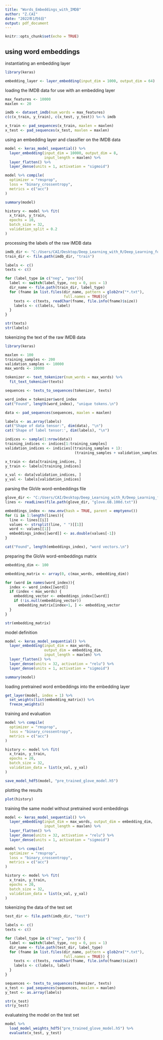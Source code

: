 ---
title: "Words_Embeddings_with_IMDB"
author: "Z.CAI"
date: "2022年1月6日"
output: pdf_document
---

```{r setup, include=FALSE}
knitr::opts_chunk$set(echo = TRUE)
```


## using word embeddings

instantiating an embedding layer
```{r}
library(keras)

embedding_layer <- layer_embedding(input_dim = 1000, output_dim = 64)
```

loading the IMDB data for use with an embedding layer
```{r}
max_features <- 10000
maxlen <- 20

imdb <- dataset_imdb(num_words = max_features)
c(c(x_train, y_train), c(x_test, y_test)) %<-% imdb

x_train <- pad_sequences(x_train, maxlen = maxlen)
x_test <- pad_sequences(x_test, maxlen = maxlen)

```

using an embedding layer and classifier on the IMDB data
```{r}
model <- keras_model_sequential() %>% 
  layer_embedding(input_dim = 10000, output_dim = 8,
                  input_length = maxlen) %>% 
  layer_flatten() %>% 
  layer_dense(units = 1, activation = "sigmoid")

model %>% compile(
  optimizer = "rmsprop",
  loss = "binary_crossentropy",
  metrics = c("acc")
)

summary(model)

history <- model %>% fit(
  x_train, y_train,
  epochs = 10, 
  batch_size = 32,
  validation_split = 0.2
)

```

processing the labels of the raw IMDB data
```{r}
imdb_dir <- "C:/Users/CAI/Desktop/Deep_Learning_with_R/Deep_Learning_for_Text_and_Sequences/Word_Embeddings_with_IMDB/aclImdb/aclImdb"
train_dir <- file.path(imdb_dir, "train")

labels <- c()
texts <- c()

for (label_type in c("neg", "pos")){
  label <- switch(label_type, neg = 0, pos = 1)
  dir_name <- file.path(train_dir, label_type)
  for (fname in list.files(dir_name, pattern = glob2rx("*.txt"), 
                           full.names = TRUE)){
    texts <- c(texts, readChar(fname, file.info(fname)$size))
    labels <- c(labels, label)
  }
}

str(texts)
str(labels)
```

tokenizing the text of the raw IMDB data
```{r}
library(keras)

maxlen <- 100
training_samples <- 200
validation_samples <- 10000
max_words <- 10000

tokenizer <- text_tokenizer(num_words = max_words) %>% 
  fit_text_tokenizer(texts)

sequences <- texts_to_sequences(tokenizer, texts)

word_index = tokenizer$word_index
cat("Found", length(word_index), "unique tokens.\n")

data <- pad_sequences(sequences, maxlen = maxlen)

labels <- as.array(labels)
cat("Shape of data tensor:", dim(data), "\n")
cat('Shape of label tensor:', dim(labels), "\n")

indices <- sample(1:nrow(data))
training_indices <- indices[1:training_samples]
validation_indices <- indicies[(training_samples + 1): 
                                (training_samples + validation_samples)]

x_train <- data[training_indices, ]
y_train <- labels[training_indices]

x_val <- data[validation_indices, ]
y_val <- labels[validation_indices]

```

parsing the GloVe word-embeddings file
```{r}
glove_dir <- "C:/Users/CAI/Desktop/Deep_Learning_with_R/Deep_Learning_for_Text_and_Sequences/Word_Embeddings_with_IMDB/glove.6B"
lines <- readLines(file.path(glove_dir, "glove.6B.100d.txt"))

embeddings_index <- new.env(hash = TRUE, parent = emptyenv())
for (i in 1:length(lines)){
  line <- lines[[i]]
  values <- strsplit(line, " ")[[1]]
  word <- values[[1]]
  embeddings_index[[word]] <- as.double(values[-1])
}

cat("Found", length(embeddings_index), "word vectors.\n")
```

preparing the GloVe word-embeddings matrix
```{r}
embedding_dim <- 100

embedding_matrix <- array(0, c(max_words, embedding_dim))

for (word in names(word_index)){
  index <- word_index[[word]]
  if (index < max_words) {
    embedding_vector <- embeddings_index[[word]]
    if (!is.null(embedding_vector))
      embedding_matrix[index+1, ] <- embedding_vector
  }
}

str(embedding_matrix)
```

model definition
```{r}
model <- keras_model_sequential() %>% 
  layer_embedding(input_dim = max_words,
                  output_dim = embedding_dim,
                  input_length = maxlen) %>%
  layer_flatten() %>% 
  layer_dense(units = 32, activation = "relu") %>% 
  layer_dense(units = 1, activation = "sigmoid")

summary(model)
```

loading pretrained word embeddings into the embedding layer
```{r}
get_layer(model, index = 1) %>% 
  set_weights(list(embedding_matrix)) %>% 
  freeze_weights()
```

training and evaluation
```{r}
model %>% compile(
  optimizer = "rmsprop", 
  loss = "binary_crossentropy", 
  metrics = c("acc")
)

history <- model %>% fit(
  x_train, y_train,
  epochs = 20,
  batch_size = 32,
  validation_data = list(x_val, y_val)
)

save_model_hdf5(model, "pre_trained_glove_model.h5")

```

plotting the results
```{r}
plot(history)
```

training the same model without pretrained word embeddings
```{r}
model <- keras_model_sequential() %>% 
  layer_embedding(input_dim = max_words, output_dim = embedding_dim,
                  input_length = maxlen) %>% 
  layer_flatten() %>% 
  layer_dense(units = 32, activation = "relu") %>% 
  layer_dense(units = 1, activation = "sigmoid")

model %>% compile(
  optimizer = "rmsprop",
  loss = "binary_crossentropy",
  metrics = c("acc")
)

history <- model %>% fit(
  x_train, y_train,
  epochs = 20,
  batch_size = 32,
  validation_data = list(x_val, y_val)
)

```

tokenizing the data of the test set
```{r}
test_dir <- file.path(imdb_dir, "test")

labels <- c()
texts <- c()

for (label_type in c("neg", "pos")) {
  label <- switch(label_type, neg = 0, pos = 1)
  dir_name <- file.path(test_dir, label_type)
  for (fname in list.files(dir_name, pattern = glob2rx("*.txt"), 
                           full.names = TRUE)) {
    texts <- c(texts, readChar(fname, file.info(fname)$size))
    labels <- c(labels, label)
  }
}

sequences <- texts_to_sequences(tokenizer, texts)
x_test <- pad_sequences(sequences, maxlen = maxlen)
y_test <- as.array(labels)

str(x_test)
str(y_test)
```

evaluateing the model on the test set
```{r}
model %>% 
  load_model_weights_hdf5("pre_trained_glove_model.h5") %>% 
  evaluate(x_test, y_test)
```






